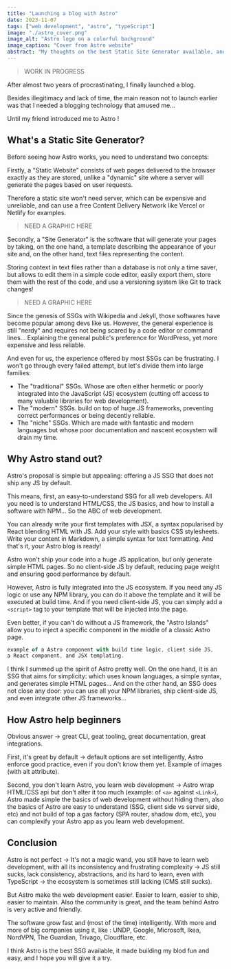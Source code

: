 ```yaml
---
title: "Launching a blog with Astro"
date: 2023-11-07
tags: ["web development", "astro", "typeScript"]
image: "./astro_cover.png"
image_alt: "Astro logo on a colorful background"
image_caption: "Cover from Astro website"
abstract: "My thoughts on the best Static Site Generator available, and why you should use it, especially if you are new to web development."
---
```



> WORK IN PROGRESS

After almost two years of procrastinating, I finally launched a blog.

Besides illegitimacy and lack of time, the main reason not to launch earlier was that I needed a blogging technology that amused me...

Until my friend <GithubInline user="3019731" /> introduced me to <LinkInline to="https://astro.build/">Astro</LinkInline> !

## What's a Static Site Generator?

Before seeing how Astro works, you need to understand two concepts:

Firstly, a "<LinkInline to="https://en.wikipedia.org/wiki/Static_web_page">Static Website</LinkInline>" consists of web pages delivered to the browser exactly as they are stored, unlike a "dynamic" site where a server will generate the pages based on user requests.

Therefore a static site won't need server, which can be expensive and unreliable, and can use a free <LinkInline to="https://en.wikipedia.org/wiki/Content_delivery_network">Content Delivery Network</LinkInline> like <LinkInline to="https://vercel.com/">Vercel</LinkInline> or <LinkInline to="https://www.netlify.com/">Netlify</LinkInline> for examples.

> NEED A GRAPHIC HERE

Secondly, a "<LinkInline to="https://en.wikipedia.org/wiki/Static_site_generator">Site Generator</LinkInline>" is the software that will generate your pages by taking, on the one hand, a template describing the appearance of your site and, on the other hand, text files representing the content.

Storing context in text files rather than a database is not only a time saver, but allows to edit them in a simple code editor, easily export them, store them with the rest of the code, and use a versioning system like <LinkInline to="https://git-scm.com/">Git</LinkInline> to track changes!

> NEED A GRAPHIC HERE

Since the genesis of SSGs with <LinkInline to="https://en.wikipedia.org/">Wikipedia</LinkInline> and <LinkInline to="https://jekyllrb.com/">Jekyll</LinkInline>, those softwares have become popular among devs like us. However, the general experience is still "nerdy" and requires not being scared by a code editor or command lines... Explaining the general public's preference for <LinkInline to="https://wordpress.com/">WordPress</LinkInline>, yet more expensive and less reliable.

And even for us, the experience offered by most SSGs can be frustrating. I won't go through every failed attempt, but let's divide them into large families:

- The "traditional" SSGs. Whose are often either hermetic or poorly integrated into the JavaScript (JS) ecosystem (cutting off access to many valuable libraries for web development).
- The "modern" SSGs. build on top of huge JS frameworks, preventing correct performances or being decently reliable.
- The "niche" SSGs. Which are made with fantastic and modern languages but whose poor documentation and nascent ecosystem will drain my time.

## Why Astro stand out?

Astro's proposal is simple but appealing: offering a JS SSG that does not ship any JS by default.

This means, first, an easy-to-understand SSG for all web developers. All you need is to understand HTML/CSS, the JS basics, and how to install a software with NPM... So the ABC of web development.

<FigImage
  src={Image1}
  alt="Cover"
  caption="Your project is set up in a few seconds with the CLI wizard 🧙"
/>

You can already write your first templates with JSX, a syntax popularised by React blending HTML with JS. Add your style with basics CSS stylesheets. Write your content in Markdown, a simple syntax for text formatting. And that's it, your Astro blog is ready!

Astro won't ship your code into a huge JS application, but only generate simple HTML pages. So no client-side JS by default, reducing page weight and ensuring good performance by default.

<FigImage
  src={Image0}
  alt="Astro lightouse average score 98, Gatsby 68, Next.JS 63, Wordpress 58"
  caption="Based on lightouse real-world performance data"
/>

However, Astro is fully integrated into the JS ecosystem. If you need any JS logic or use any NPM library, you can do it above the template and it will be executed at build time. And if you need client-side JS, you can simply add a `<script>` tag to your template that will be injected into the page.

Even better, if you can't do without a JS framework, the "Astro Islands" allow you to inject a specific component in the middle of a classic Astro page.

```js
example of a Astro component with build time logic, client side JS,
a React component, and JSX templating.
```

I think I summed up the spirit of Astro pretty well. On the one hand, it is an SSG that aims for simplicity: which uses known languages, a simple syntax, and generates simple HTML pages... And on the other hand, an SSG does not close any door: you can use all your NPM libraries, ship client-side JS, and even integrate other JS frameworks...

## How Astro help beginners

Obvious answer -> great CLI, geat tooling, great documentation, great integrations.

First, it's great by default -> default options are set intelligently, Astro enforce good practice, even if you don't know them yet. Example of images (with alt attribute).

Second, you don't learn Astro, you learn web development -> Astro wrap HTML/CSS api but don't alter it too much (example: of `<a>` against `<Link>`), Astro made simple the basics of web development without hiding them, also the basics of Astro are easy to understand (SSG, client side vs server side, etc) and not build of top a gas factory (SPA router, shadow dom, etc), you can complexify your Astro app as you learn web development.

## Conclusion

Astro is not perfect -> It's not a magic wand, you still have to learn web development, with all its inconsistency and frustrating complexity -> JS still sucks, lack consistency, abstractions, and its hard to learn, even with TypeScript -> the ecosystem is sometimes still lacking (CMS still sucks).

But Astro make the web development easier. Easier to learn, easier to ship, easier to maintain. Also the community is great, and the team behind Astro is very active and friendly.

The software grow fast and (most of the time) intelligently. With more and more of big companies using it, like : UNDP, Google, Microsoft, Ikea, NordVPN, The Guardian, Trivago, Cloudflare, etc.

I think Astro is the best SSG available, it made building my blod fun and easy, and I hope you will give it a try.
